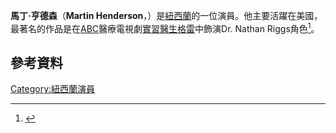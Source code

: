{{Infobox person
| image = MartinhEN.jpg
| image_size = 
| caption = 
| birth_date = {{Birth date and age|df=yes|1974|10|8}}
| birth_place = {{NZ}}[[奧克蘭|奧克蘭]]
| nationality = [[紐西蘭|紐西蘭]]
| ethnicity = 
| occupation = 演員
| years_active = 1989–現在
}}
'''馬丁·亨德森'''（'''Martin Henderson'''，{{bd|1974年|8月9日}}）是[[紐西蘭|紐西蘭]]的一位演員。他主要活躍在美國，最著名的作品是在[[美國廣播公司|ABC]]醫療電視劇[[實習醫生格雷|實習醫生格雷]]中飾演Dr. Nathan Riggs角色<ref name=street>{{cite web|title=Shorty Street actor is the new McDreamy|url=http://www.stuff.co.nz/entertainment/4546562/Shorty-Street-actor-is-the-new-McDreamy|work=Stuff|date=January 2011|accessdate=August 2011}}</ref>。

==參考資料==
{{reflist}}
[[Category:紐西蘭演員|Category:紐西蘭演員]]